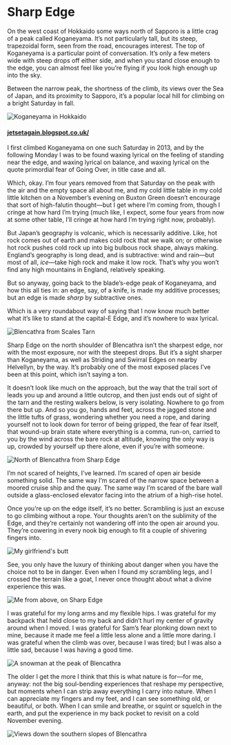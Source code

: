 # Sharp Edge

On the west coast of Hokkaido some ways north of Sapporo is a little crag of a peak called Koganeyama. It’s not particularly tall, but its steep, trapezoidal form, seen from the road, encourages interest. The top of Koganeyama is a particular point of conversation. It’s only a few meters wide with steep drops off either side, and when you stand close enough to the edge, you can almost feel like you’re flying if you look high enough up into the sky.

Between the narrow peak, the shortness of the climb, its views over the Sea of Japan, and its proximity to Sapporo, it’s a popular local hill for climbing on a bright Saturday in fall.

![Koganeyama in Hokkaido](http://1.bp.blogspot.com/-pxCNZmpAh5M/UnGqqfUjtfI/AAAAAAAAAWs/HxC7Sv4lUc4/s1600/PA206647.JPG)

#### [jetsetagain.blogspot.co.uk/](http://jetsetagain.blogspot.co.uk/2013/10/taigas-first-big-climb-mtkogane-740.html)

I first climbed Koganeyama on one such Saturday in 2013, and by the following Monday I was to be found waxing lyrical on the feeling of standing near the edge, and waxing lyrical on balance, and waxing lyrical on the quote primordial fear of Going Over, in title case and all.

Which, okay. I’m four years removed from that Saturday on the peak with the air and the empty space all about me, and my cold little table in my cold little kitchen on a November’s evening on Buxton Green doesn’t encourage that sort of high-falutin thought—but I get where I’m coming from, though I cringe at how hard I’m trying (much like, I expect, some four years from now at some other table, I’ll cringe at how hard I’m trying right now, probably).

But Japan’s geography is volcanic, which is necessarily additive. Like, hot rock comes out of earth and makes cold rock that we walk on; or otherwise hot rock pushes cold rock up into big bulbous rock shape, always making. England’s geography is long dead, and is subtractive: wind and rain—but most of all, _ice_—take high rock and make it low rock. That’s why you won’t find any high mountains in England, relatively speaking.

But so anyway, going back to the blade’s-edge peak of Koganeyama, and how this all ties in: an edge, say, of a knife, is made my additive processes; but an edge is made _sharp_ by subtractive ones.

Which is a very roundabout way of saying that I now know much better what it’s like to stand at the capital-E Edge, and it’s nowhere to wax lyrical.

<img
  src="https://charlesharriesblog.s3.amazonaws.com/uploads/post/pictures/16/IMG_0505.jpg"
  class="full-width"
  alt="Blencathra from Scales Tarn"
/>

Sharp Edge on the north shoulder of Blencathra isn’t the sharpest edge, nor with the most exposure, nor with the steepest drops. But it’s a sight sharper than Koganeyama, as well as Striding and Swirral Edges on nearby Helvellyn, by the way. It’s probably one of the most exposed places I’ve been at this point, which isn’t saying a ton.

It doesn’t look like much on the approach, but the way that the trail sort of leads you up and around a little outcrop, and then just ends out of sight of the tarn and the resting walkers below, is very isolating. Nowhere to go from there but up. And so you go, hands and feet, across the jagged stone and the little tufts of grass, wondering whether you need a rope, and daring yourself not to look down for terror of being gripped, the fear of fear itself, that wound-up brain state where everything is a comma, run-on, carried to you by the wind across the bare rock at altitude, knowing the only way is up, crowded by yourself up there alone, even if you’re with someone.

![North of Blencathra from Sharp Edge](https://charlesharriesblog.s3.amazonaws.com/uploads/post/pictures/16/IMG_0515.jpg)

I’m not scared of heights, I’ve learned. I’m scared of open air beside something solid. The same way I’m scared of the narrow space between a moored cruise ship and the quay. The same way I’m scared of the bare wall outside a glass-enclosed elevator facing into the atrium of a high-rise hotel.

Once you’re up on the edge itself, it’s no better. Scrambling is just an excuse to go climbing without a rope. Your thoughts aren’t on the sublimity of the Edge, and they’re certainly not wandering off into the open air around you. They’re cowering in every nook big enough to fit a couple of shivering fingers into.

![My girlfriend's butt](https://charlesharriesblog.s3.amazonaws.com/uploads/post/pictures/16/IMG_0516.jpg)

See, you only have the luxury of thinking about danger when you have the choice not to be in danger. Even when I found my scrambling legs, and I crossed the terrain like a goat, I never once thought about what a divine experience this was.

![Me from above, on Sharp Edge](https://charlesharriesblog.s3.amazonaws.com/uploads/post/pictures/16/IMG_0518.jpg)

I was grateful for my long arms and my flexible hips. I was grateful for my backpack that held close to my back and didn’t hurl my center of gravity around when I moved. I was grateful for Sam’s fear plonking down next to mine, because it made me feel a little less alone and a little more daring. I was grateful when the climb was over, because I was tired; but I was also a little sad, because I was having a good time.

![A snowman at the peak of Blencathra](https://charlesharriesblog.s3.amazonaws.com/uploads/post/pictures/16/IMG_0536.jpg)

The older I get the more I think that this is what nature is for—for me, anyway: not the big soul-bending experiences that reshape my perspective, but moments when I can strip away everything I carry into nature. When I can appreciate my fingers and my feet, and I can see something old, or beautiful, or both. When I can smile and breathe, or squint or squelch in the earth, and put the experience in my back pocket to revisit on a cold November evening.

<img
  src="https://charlesharriesblog.s3.amazonaws.com/uploads/post/pictures/16/IMG_0560.jpg"
  class="full-width"
  alt="Views down the southern slopes of Blencathra"
/>

